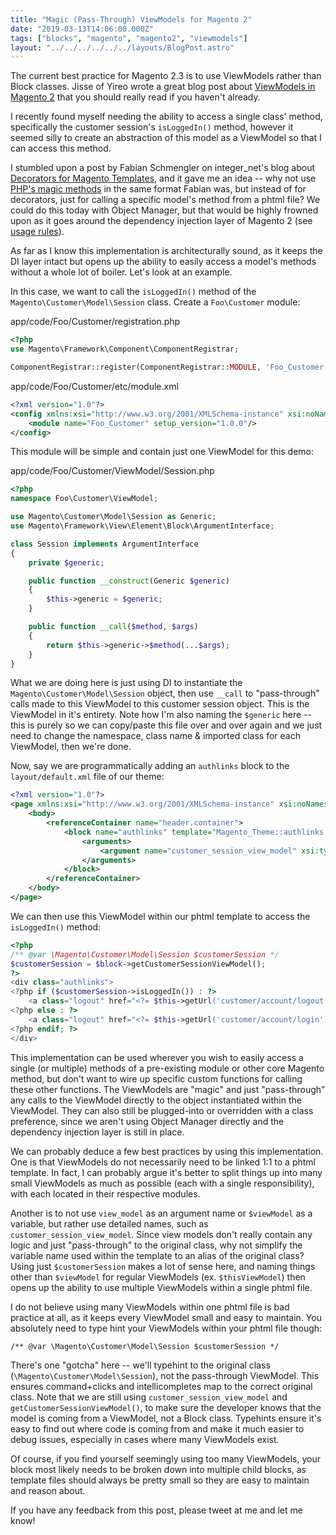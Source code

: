 ```yaml
---
title: "Magic (Pass-Through) ViewModels for Magento 2"
date: "2019-03-13T14:06:00.000Z"
tags: ["blocks", "magento", "magento2", "viewmodels"]
layout: "../../../../../../layouts/BlogPost.astro"
---
```



The current best practice for Magento 2.3 is to use ViewModels rather than Block classes. Jisse of Yireo wrote a great blog post about <a href="https://www.yireo.com/blog/2017-08-12-viewmodels-in-magento-2" target="_blank">ViewModels in Magento 2</a> that you should really read if you haven't already.

I recently found myself needing the ability to access a single class' method, specifically the customer session's `isLoggedIn()` method, however it seemed silly to create an abstraction of this model as a ViewModel so that I can access this method.

I stumbled upon a post by Fabian Schmengler on integer\_net's blog about <a href="https://www.integer-net.com/decorators-for-magento-templates/" target="_blank">Decorators for Magento Templates</a>, and it gave me an idea -- why not use <a href="http://php.net/manual/en/language.oop5.magic.php" target="_blank">PHP's magic methods</a> in the same format Fabian was, but instead of for decorators, just for calling a specific model's method from a phtml file? We could do this today with Object Manager, but that would be highly frowned upon as it goes around the dependency injection layer of Magento 2 (see <a href="https://devdocs.magento.com/guides/v2.3/extension-dev-guide/object-manager.html" target="_blank">usage rules</a>).

As far as I know this implementation is architecturally sound, as it keeps the DI layer intact but opens up the ability to easily access a model's methods without a whole lot of boiler. Let's look at an example.

In this case, we want to call the `isLoggedIn()` method of the `Magento\Customer\Model\Session` class. Create a `Foo\Customer` module:

<div class="gatsby-code-title">app/code/Foo/Customer/registration.php</div>

```php
<?php
use Magento\Framework\Component\ComponentRegistrar;

ComponentRegistrar::register(ComponentRegistrar::MODULE, 'Foo_Customer', __DIR__);
```

<div class="gatsby-code-title">app/code/Foo/Customer/etc/module.xml</div>

```xml
<?xml version="1.0"?>
<config xmlns:xsi="http://www.w3.org/2001/XMLSchema-instance" xsi:noNamespaceSchemaLocation="urn:magento:framework:Module/etc/module.xsd">
    <module name="Foo_Customer" setup_version="1.0.0"/>
</config>
```

This module will be simple and contain just one ViewModel for this demo:

<div class="gatsby-code-title">app/code/Foo/Customer/ViewModel/Session.php</div>

```php
<?php
namespace Foo\Customer\ViewModel;

use Magento\Customer\Model\Session as Generic;
use Magento\Framework\View\Element\Block\ArgumentInterface;

class Session implements ArgumentInterface
{
    private $generic;

    public function __construct(Generic $generic)
    {
        $this->generic = $generic;
    }

    public function __call($method, $args)
    {
        return $this->generic->$method(...$args);
    }
}
```

What we are doing here is just using DI to instantiate the `Magento\Customer\Model\Session` object,  then use `__call` to "pass-through" calls made to this ViewModel to this customer session object. This is the ViewModel in it's entirety. Note how I'm also naming the `$generic` here -- this is purely so we can copy/paste this file over and over again and we just need to change the namespace, class name & imported class for each ViewModel, then we're done.

Now, say we are programmatically adding an `authlinks` block to the `layout/default.xml` file of our theme:

```xml
<?xml version="1.0"?>
<page xmlns:xsi="http://www.w3.org/2001/XMLSchema-instance" xsi:noNamespaceSchemaLocation="urn:magento:framework:View/Layout/etc/page_configuration.xsd">
    <body>
        <referenceContainer name="header.container">
            <block name="authlinks" template="Magento_Theme::authlinks.phtml">
                <arguments>
                    <argument name="customer_session_view_model" xsi:type="object">Foo\Customer\ViewModel\Session</argument>
                </arguments>
            </block>
        </referenceContainer>
    </body>
</page>
```

We can then use this ViewModel within our phtml template to access the `isLoggedIn()` method:

```php
<?php
/** @var \Magento\Customer\Model\Session $customerSession */
$customerSession = $block->getCustomerSessionViewModel();
?>
<div class="authlinks">
<?php if ($customerSession->isLoggedIn()) : ?>
    <a class="logout" href="<?= $this->getUrl('customer/account/logout') ?>"><?= __('Log Out') ?></a>
<?php else : ?>
    <a class="logout" href="<?= $this->getUrl('customer/account/login') ?>"><?= __('Log In') ?></a>
<?php endif; ?>
</div>
```

This implementation can be used wherever you wish to easily access a single (or multiple) methods of a pre-existing module or other core Magento method, but don't want to wire up specific custom functions for calling these other functions. The ViewModels are "magic" and just "pass-through" any calls to the ViewModel directly to the object instantiated within the ViewModel. They can also still be plugged-into or overridden with a class preference, since we aren't using Object Manager directly and the dependency injection layer is still in place.

We can probably deduce a few best practices by using this implementation. One is that ViewModels do not necessarily need to be linked 1:1 to a phtml template. In fact, I can probably argue it's better to split things up into many small ViewModels as much as possible (each with a single responsibility), with each located in their respective modules.

Another is to not use `view_model` as an argument name or `$viewModel` as a variable, but rather use detailed names, such as `customer_session_view_model`. Since view models don't really contain any logic and just "pass-through" to the original class, why not simplify the variable name used within the template to an alias of the original class? Using just `$customerSession` makes a lot of sense here, and naming things other than `$viewModel` for regular ViewModels (ex. `$thisViewModel`) then opens up the ability to use multiple ViewModels within a single phtml file.

I do not believe using many ViewModels within one phtml file is bad practice at all, as it keeps every ViewModel small and easy to maintain. You absolutely need to type hint your ViewModels within your phtml file though:

```/** @var \Magento\Customer\Model\Session $customerSession */```

There's one "gotcha" here -- we'll typehint to the original class (`\Magento\Customer\Model\Session`), not the pass-through ViewModel. This ensures command+clicks and intellicompletes map to the correct original class. Note that we are still using `customer_session_view_model` and `getCustomerSessionViewModel()`, to make sure the developer knows that the model is coming from a ViewModel, not a Block class. Typehints ensure it's easy to find out where code is coming from and make it much easier to debug issues, especially in cases where many ViewModels exist.

Of course, if you find yourself seemingly using too many ViewModels, your block most likely needs to be broken down into multiple child blocks, as template files should always be pretty small so they are easy to maintain and reason about.

If you have any feedback from this post, please tweet at me and let me know!
